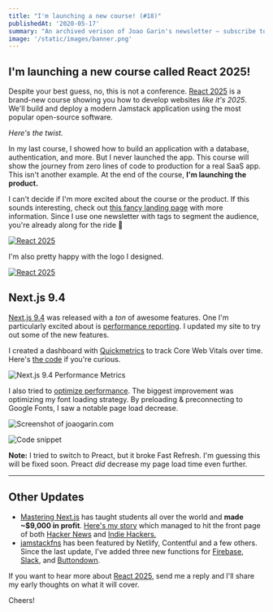 ```yaml
---
title: "I'm launching a new course! (#18)"
publishedAt: '2020-05-17'
summary: "An archived verison of Joao Garin's newsletter – subscribe to get early access."
image: '/static/images/banner.png'
---
```


## I'm launching a new course called React 2025!

Despite your best guess, no, this is not a conference. [React 2025](https://react2025.com/) is a brand-new course showing you how to develop websites _like it's 2025_. We'll build and deploy a modern Jamstack application using the most popular open-source software.

_Here's the twist._

In my last course, I showed how to build an application with a database, authentication, and more. But I never launched the app.
This course will show the journey from zero lines of code to production for a real SaaS app. This isn't another example. At the end of the course, **I'm launching the product.**

I can't decide if I'm more excited about the course or the product. If this sounds interesting, check out [this fancy landing page](https://react2025.com/) with more information. Since I use one newsletter with tags to segment the audience, you're already along for the ride 🚀

[![React 2025](https://buttondown.s3.us-west-2.amazonaws.com/images/2d42e85c-54d5-41d3-a696-dd44af0e718f.png)](https://react2025.com/)

I'm also pretty happy with the logo I designed.

[![React 2025](https://buttondown.s3.us-west-2.amazonaws.com/images/ba3fd3f2-7f43-4a3c-bf76-45bbb55e9138.png)](https://react2025.com/)

## Next.js 9.4

[Next.js 9.4](https://nextjs.org/blog/next-9-4) was released with a _ton_ of awesome features. One I'm particularly excited about is [performance reporting](https://nextjs.org/docs/advanced-features/measuring-performance).
I updated my site to try out some of the new features.

I created a dashboard with [Quickmetrics](https://quickmetrics.io/) to track Core Web Vitals over time.
Here's [the code](https://twitter.com/leeerob/status/1259953687784554502/photo/2) if you're curious.

![Next.js 9.4 Performance Metrics](https://buttondown.s3.us-west-2.amazonaws.com/images/1ee11ab7-8449-4879-aa4e-50f09c35bed5.jpeg)

I also tried to [optimize performance](https://twitter.com/leeerob/status/1262067117379158020). The biggest improvement was optimizing my font loading strategy. By preloading & preconnecting to Google Fonts, I saw a notable page load decrease.

![Screenshot of joaogarin.com](https://buttondown.s3.us-west-2.amazonaws.com/images/2edc880d-69ac-45b5-9f3a-70eda920a091.jpeg)

![Code snippet](https://buttondown.s3.us-west-2.amazonaws.com/images/94cd4a1b-8f81-486e-a428-c8f6dd7dd7a5.png)

**Note:** I tried to switch to Preact, but it broke Fast Refresh. I'm guessing this will be fixed soon. Preact _did_ decrease my page load time even further.

---

## Other Updates

- [Mastering Next.js](https://masteringnextjs.com/) has taught students all over the world and **made ~$9,000 in profit**. [Here's my story](/blog/teach-online) which managed to hit the front page of both [Hacker News](https://news.ycombinator.com/item?id=23127424) and [Indie Hackers.](https://www.indiehackers.com/post/ive-made-7-000-teaching-online-here-s-what-worked-5c270552d1)
- [jamstackfns](https://jamstackfns.com) has been featured by Netlify, Contentful and a few others. Since the last update, I've added three new functions for [Firebase](https://jamstackfns.com/f/firebase), [Slack](https://jamstackfns.com/f/slack), and [Buttondown](https://jamstackfns.com/f/buttondown).

If you want to hear more about [React 2025](https://react2025.com/), send me a reply and I'll share my early thoughts on what it will cover.

Cheers!
